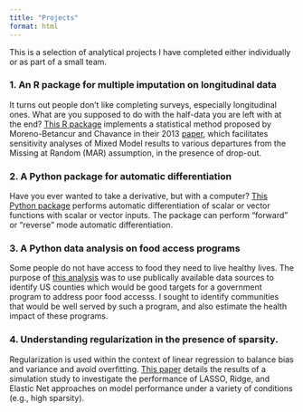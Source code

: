```yaml
---
title: "Projects"
format: html
---
```


This is a selection of analytical projects I have completed either individually or as part of a small team. 

### 1. An R package for multiple imputation on longitudinal data
It turns out people don't like completing surveys, especially longitudinal ones. What are you supposed to do with the half-data you are left with at the end? [This R package](https://github.com/dnolter959/longdrop2) implements a statistical method proposed by Moreno-Betancur and Chavance in their 2013 [paper](https://journals.sagepub.com/doi/10.1177/0962280213490014), which facilitates sensitivity analyses of Mixed Model results to various departures from the Missing at Random (MAR) assumption, in the presence of drop-out.

### 2. A Python package for automatic differentiation
Have you ever wanted to take a derivative, but with a computer? [This Python package](https://github.com/dnolter959/autodiff) performs automatic differentiation of scalar or vector functions with scalar or vector inputs. The package can perform "forward" or "reverse" mode automatic differentiation. 

### 3. A Python data analysis on food access programs
Some people do not have access to food they need to live healthy lives. The purpose of [this analysis](https://github.com/dnolter959/food_access_programs) was to use publically available data sources to identify US counties which would be good targets for a government program to address poor food accesss. I sought to identify communities that would be well served by such a program, and also estimate the health impact of these programs.

### 4. Understanding regularization in the presence of sparsity. 
Regularization is used within the context of linear regression to balance bias and variance and avoid overfitting. [This paper](content/regularization.pdf) details the results of a simulation study to investigate the performance of LASSO, Ridge, and Elastic Net approaches on model performance under a variety of conditions (e.g., high sparsity).